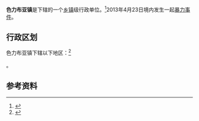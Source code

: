 {{中国乡级行政区|65/31/30/101/000}}

'''色力布亚镇'''是{{PRC admin/fullname|65/31/30/101/000|3}}下辖的一个[[乡镇|乡镇]]级行政单位。<ref>{{PRC admin/ref sgc|{{PRC admin/parent|65/31/30/101/000}}}}</ref>2013年4月23日境内发生一起[[新疆巴楚县恐怖事件|暴力事件]]。

== 行政区划 ==

色力布亚镇下辖以下地区：<ref>{{PRC admin/ref sgc|65/31/30/101/000}}</ref>

{{PRC admin/children|65/31/30/101/000}}。

== 参考资料 ==

{{reflist}}

{{行政区划小作品}}
{{PRC admin/navcat|65/31/30/101/000}}